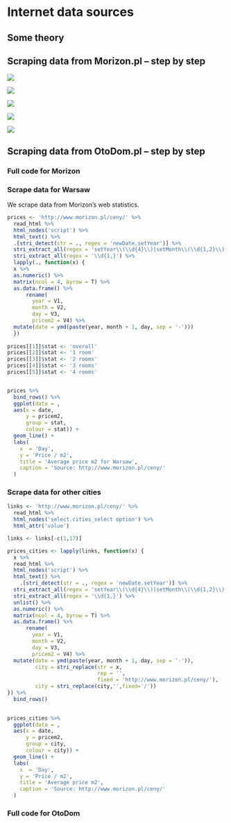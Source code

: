 # Internet data sources


## Some theory


## Scraping data from Morizon.pl -- step by step 


![](images/ch3/morizon1.png)

![](images/ch3/morizon2.png)

![](images/ch3/morizon3.png)

![](images/ch3/morizon4.png)

![](images/ch3/morizon5.png)

## Scraping data from OtoDom.pl -- step by step 

### Full code for Morizon

### Scrape data for Warsaw 

We scrape data from Morizon's web statistics. 

```r
prices <- 'http://www.morizon.pl/ceny/' %>%
  read_html %>%
  html_nodes('script') %>%
  html_text() %>% 
  .[stri_detect(str = ., regex = 'newDate.setYear')] %>%
  stri_extract_all(regex = 'setYear\\(\\d{4}\\)|setMonth\\(\\d{1,2}\\)|setDate\\(\\d{1,2}\\)|visits\\:\\s{1}\\d{4,5}') %>%
  stri_extract_all(regex = '\\d{1,}') %>%
  lapply(., function(x) {
  x %>%
  as.numeric() %>%
  matrix(ncol = 4, byrow = T) %>%
  as.data.frame() %>%
      rename(
        year = V1,
        month = V2,
        day = V3,
        pricem2 = V4) %>%
  mutate(date = ymd(paste(year, month + 1, day, sep = '-')))
  })
  
prices[[1]]$stat <- 'overall'
prices[[2]]$stat <- '1 room'
prices[[3]]$stat <- '2 rooms'
prices[[4]]$stat <- '3 rooms'
prices[[5]]$stat <- '4 rooms'


prices %>%
  bind_rows() %>%
  ggplot(data = ,
  aes(x = date,
      y = pricem2,
      group = stat,
      colour = stat)) +
  geom_line() +
  labs(
    x  = 'Day',
    y = 'Price / m2',
    title = 'Average price m2 for Warsaw',
    caption = 'Source: http://www.morizon.pl/ceny/'
  )
```

### Scrape data for other cities

```r
links <- 'http://www.morizon.pl/ceny/' %>%
  read_html %>%
  html_nodes('select.cities_select option') %>%
  html_attr('value') 

links <- links[-c(1,17)]

prices_cities <- lapply(links, function(x) {
  x %>%
  read_html %>%
  html_nodes('script') %>%
  html_text() %>% 
    .[stri_detect(str = ., regex = 'newDate.setYear')] %>%
  stri_extract_all(regex = 'setYear\\(\\d{4}\\)|setMonth\\(\\d{1,2}\\)|setDate\\(\\d{1,2}\\)|visits\\:\\s{1}\\d{4,5}') %>%
  stri_extract_all(regex = '\\d{1,}') %>%
  unlist() %>%
  as.numeric() %>%
  matrix(ncol = 4, byrow = T) %>%
  as.data.frame() %>%
      rename(
        year = V1,
        month = V2,
        day = V3,
        pricem2 = V4) %>%
  mutate(date = ymd(paste(year, month + 1, day, sep = '-')),
         city = stri_replace(str = x,
                             rep = '',
                             fixed = 'http://www.morizon.pl/ceny/'),
         city = stri_replace(city,'',fixed='/'))
}) %>%
  bind_rows()
  

prices_cities %>%
  ggplot(data = ,
  aes(x = date,
      y = pricem2,
      group = city,
      colour = city)) +
  geom_line() +
  labs(
    x  = 'Day',
    y = 'Price / m2',
    title = 'Average price m2',
    caption = 'Source: http://www.morizon.pl/ceny/'
  )
```

### Full code for OtoDom


